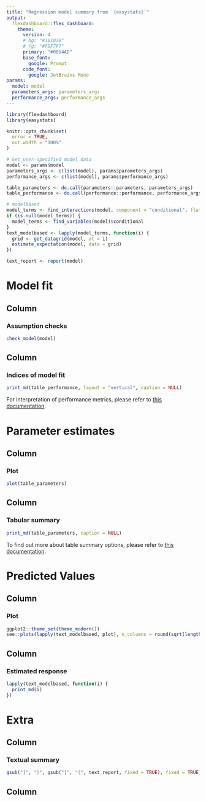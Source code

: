 ```yaml
---
title: "Regression model summary from `{easystats}`"
output: 
  flexdashboard::flex_dashboard:
    theme:
      version: 4
      # bg: "#101010"
      # fg: "#FDF7F7" 
      primary: "#0054AD"
      base_font:
        google: Prompt
      code_font:
        google: JetBrains Mono
params:
  model: model
  parameters_args: parameters_args
  performance_args: performance_args
---
```


```r
library(flexdashboard)
library(easystats)

knitr::opts_chunk$set(
  error = TRUE,
  out.width = "100%"
)
```

```r
# Get user-specified model data
model <- params$model
parameters_args <- c(list(model), params$parameters_args)
performance_args <- c(list(model), params$performance_args)

table_parameters <- do.call(parameters::parameters, parameters_args)
table_performance <- do.call(performance::performance, performance_args)

# modelbased
model_terms <- find_interactions(model, component = "conditional", flatten = TRUE)
if (is.null(model_terms)) {
  model_terms <- find_variables(model)$conditional
}
text_modelbased <- lapply(model_terms, function(i) {
  grid <- get_datagrid(model, at = i)
  estimate_expectation(model, data = grid)
})

text_report <- report(model)
```

Model fit 
=====================================  

Column {data-width=700}
-----------------------------------------------------------------------

### Assumption checks

```r
check_model(model)
```

Column {data-width=300}
-----------------------------------------------------------------------

### Indices of model fit

```r
print_md(table_performance, layout = "vertical", caption = NULL)
```

For interpretation of performance metrics, please refer to [this documentation](https://easystats.github.io/performance/reference/model_performance.html).

Parameter estimates
=====================================  

Column {data-width=550}
-----------------------------------------------------------------------

### Plot

```r
plot(table_parameters)
```

Column {data-width=450}
-----------------------------------------------------------------------

### Tabular summary

```r
print_md(table_parameters, caption = NULL)
```

To find out more about table summary options, please refer to [this documentation](https://easystats.github.io/parameters/reference/model_parameters.html).


Predicted Values
=====================================  

Column {data-width=600}
-----------------------------------------------------------------------

### Plot

```r
ggplot2::theme_set(theme_modern())
see::plots(lapply(text_modelbased, plot), n_columns = round(sqrt(length(text_modelbased))))
```

Column {data-width=400}
-----------------------------------------------------------------------

### Estimated response

```r
lapply(text_modelbased, function(i) {
  print_md(i)
})
```




Extra
=====================================    

Column {data-width=500}
-----------------------------------------------------------------------

### Textual summary

```r
gsub("]", ")", gsub("[", "(", text_report, fixed = TRUE), fixed = TRUE)
```

Column {data-width=500}
-----------------------------------------------------------------------
